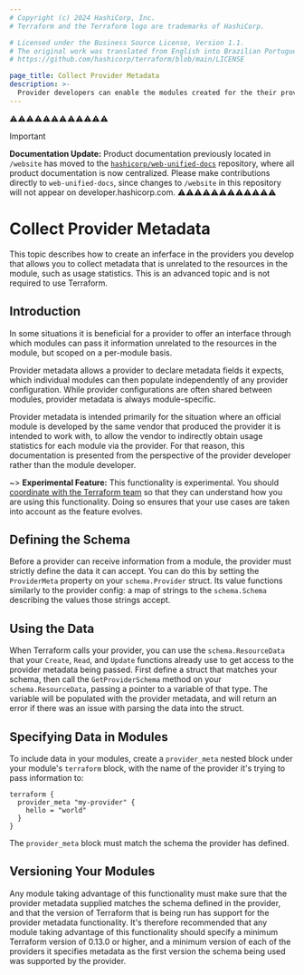```yaml
---
# Copyright (c) 2024 HashiCorp, Inc.
# Terraform and the Terraform logo are trademarks of HashiCorp.

# Licensed under the Business Source License, Version 1.1.
# The original work was translated from English into Brazilian Portuguese.
# https://github.com/hashicorp/terraform/blob/main/LICENSE

page_title: Collect Provider Metadata
description: >-
  Provider developers can enable the modules created for the their providers to collect provider metadata.
---
```


⚠️⚠️⚠️⚠️⚠️⚠️⚠️⚠️⚠️⚠️⚠️⚠️
> [!IMPORTANT]
> **Documentation Update:** Product documentation previously located in `/website` has moved to the [`hashicorp/web-unified-docs`](https://github.com/hashicorp/web-unified-docs) repository, where all product documentation is now centralized. Please make contributions directly to `web-unified-docs`, since changes to `/website` in this repository will not appear on developer.hashicorp.com.
⚠️⚠️⚠️⚠️⚠️⚠️⚠️⚠️⚠️⚠️⚠️⚠️


# Collect Provider Metadata

This topic describes how to create an inferface in the providers you develop that allows you to collect metadata that is unrelated to the resources in the module, such as usage statistics. This is an advanced topic and is not required to use Terraform.

## Introduction

In some situations it is beneficial for a provider to offer an interface
through which modules can pass it information unrelated to the resources
in the module, but scoped on a per-module basis.

Provider metadata allows a provider to declare metadata fields it expects,
which individual modules can then populate independently of any provider
configuration. While provider configurations are often shared between modules,
provider metadata is always module-specific.

Provider metadata is intended primarily for the situation where an official
module is developed by the same vendor that produced the provider it is
intended to work with, to allow the vendor to indirectly obtain usage
statistics for each module via the provider. For that reason, this
documentation is presented from the perspective of the provider developer
rather than the module developer.


~> **Experimental Feature:** This functionality is
experimental. You should [coordinate
with the Terraform team](https://github.com/hashicorp/terraform/issues/new)
so that they can understand how you are using this functionality. Doing so ensures that your use cases are taken into account as the feature evolves.

## Defining the Schema

Before a provider can receive information from a module, the provider
must strictly define the data it can accept. You can do this by setting
the `ProviderMeta` property on your `schema.Provider` struct. Its value
functions similarly to the provider config: a map of strings to the
`schema.Schema` describing the values those strings accept.

## Using the Data

When Terraform calls your provider, you can use the `schema.ResourceData`
that your `Create`, `Read`, and `Update` functions already use to get
access to the provider metadata being passed. First define a struct
that matches your schema, then call the `GetProviderSchema` method on
your `schema.ResourceData`, passing a pointer to a variable of that type.
The variable will be populated with the provider metadata, and will return
an error if there was an issue with parsing the data into the struct.

## Specifying Data in Modules

To include data in your modules, create a `provider_meta` nested block under
your module's `terraform` block, with the name of the provider it's trying
to pass information to:

```hcl
terraform {
  provider_meta "my-provider" {
    hello = "world"
  }
}
```

The `provider_meta` block must match the schema the provider has defined.

## Versioning Your Modules

Any module taking advantage of this functionality must make sure that the
provider metadata supplied matches the schema defined in the provider, and
that the version of Terraform that is being run has support for the provider
metadata functionality. It's therefore recommended that any module taking
advantage of this functionality should specify a minimum Terraform version of
0.13.0 or higher, and a minimum version of each of the providers it specifies
metadata as the first version the schema being used was supported by the
provider.
